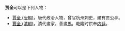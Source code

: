 '''贾全'''可以是下列人物：
*[[賈全_(唐朝)|賈全 (唐朝)]]，唐代政治人物，曾官杭州刺史，建有贾公亭。
*[[賈全_(清朝)|賈全 (清朝)]]，清代畫家，善畫[[馬|馬]]。乾隆时供奉[[内廷|内廷]]。

{{disambig|J|cat=二字贾姓人名消歧义}}